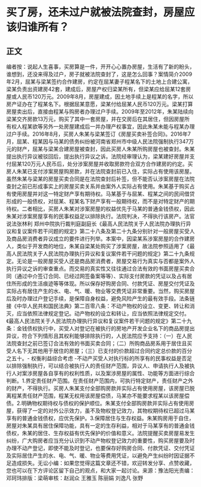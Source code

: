 # 买了房，还未过户就被法院查封，房屋应该归谁所有？
## 正文
编者按：说起人生喜事，买房算是一件，开开心心置办房屋，生活有了新的盼头，谁想到，还没来得及过户，房子就被法院查封了，这是怎么回事？案情简介2009年2月，屈某与梁某签约合作建房，约定在屈某妻子程某名下的土地上合建公寓，梁某负责出资建房42套，建成后，房屋产权归梁某所有，但梁某应给屈某12套房屋或人民币120万元。2009年8月，房屋建成，因土地手续上是程某的名字，所以房产证办在了程某名下。根据屈某意愿，梁某付给屈某人民币120万元。梁某打算房屋卖出后，直接由程某与购房者办理过户手续。2009年至2012年，朱某陆续向梁某交齐房款13万元，购买了其中一套房屋，并在交房后在其居住，但因房屋所有权人程某欲等另外一处房屋建成后一并办理产权事宜，因此朱某未能与程某办理过户手续。2016年8月，买房人朱某与梁某签订《房屋买卖补签合同》。2016年7月，屈某、程某因与马某的债务纠纷被河南省郑州市中级人民法院强制执行347万元的财产，屈某与梁某合建房屋被查封，因此买房人朱某所购房屋也被查封。朱某提出执行异议被驳回后，提出执行异议之诉。法院经审理认为，梁某建好房屋并支付屈某120万元人民币后，处分涉案房屋并收取房款符合双方合作建房的约定。买房人朱某已支付涉案房屋购房款，并在法院查封前已入住，实际占有使用该房屋。虽然朱某与梁某的房屋买卖合同是在法院查封后补签，但不能否认涉案房屋在法院查封之前已形成事实上的房屋买卖关系并由案外人实际占有使用。朱某基于购买占有使用房屋并对这一特定财产享有期待权。马某基于与屈某、程某之间的民间借贷形成的一般债权，对屈某、程某名下财产享有一般期待权，而不是对特定财产的期待权。二者相比，买房人朱某对涉案房屋的权益优先于马某的普通金钱债权，因此朱某对涉案房屋享有的民事权益足以排除执行。法院判决，不得执行该房产。法官说法张林利  郑州中院执行裁判庭副庭长《最高人民法院关于人民法院办理执行异议和复议案件若干问题的规定》第二十八条及第二十九条分别针对一般房屋买受人及商品房消费者异议成立的要件进行列举。本案中，因梁某系涉案房屋的合作建房人，类似于开发商的地位，朱某自梁某处购买了涉案房屋，故法院参照适用了《最高人民法院关于人民法院办理执行异议和复议案件若干问题的规定》第二十九条规定。无论是一般房屋买受人还是商品房消费者，房屋交易行为真实与否都是案外人执行异议之诉的审查重点。而交易的真实性又往往通过合法有效的书面房屋买卖合同（通过中介签订合同、已经过网签备案等等）、实际支付房款的凭证以及占有居住所形成的生活痕迹等等体现。所以保存好购房合同、付款凭证、房屋交付凭证及实际占有居住产生的水、电、气、暖、物业等交费凭证非常重要。当然，购买房屋后及时办理过户登记手续，是保障自身权益，避免风险产生的最有效手段。法条链接《中华人民共和国民法典》第二百零八条：不动产物权的设立、变更、转让和消灭，应当依照法律规定登记。动产物权的设立和转让，应当依照法律规定交付。《最高人民法院关于人民法院办理执行异议和复议案件若干问题的规定》第二十九条：金钱债权执行中，买受人对登记在被执行的房地产开发企业名下的商品房提出异议，符合下列情形且其权利能够排除执行的，人民法院应予支持：（一）在人民法院查封之前已签订合法有效的书面买卖合同；（二）所购商品房系用于居住且买受人名下无其他用于居住的房屋；（三）已支付的价款超过合同约定总价款的百分之五十。- 权衡利益综合考虑 -不动产买受人对执行标的所享有的民事权益是否足以排除强制执行，可以结合被执行人的责任财产范围，异议人、申请执行人及被执行人对案涉房屋各自享有的权利性质，以及案涉房屋的属性、功能等方面进行综合判断。1.界定责任财产范围。在责任财产范围内，可执行特定财产，责任财产之外的财产，不得执行。买房人朱某支付全部购房款并实际占有使用房屋，该房屋已脱离程某责任财产范围，程某无权用该房屋偿债，马某亦不能要求程某以该房屋偿债。2.明确物权期待权与债权的保护顺位。朱某支付全部购房款并实际占有使用房屋，获得了一定的对外公示效力，虽不及物权登记效力，其物权期待权已超过马某享有的普通金钱债权，应优先保护。3.保障居住与生存权益。朱某购房用于自住，房屋对朱某具有居住保障功能，具有一定的生存利益，相对于马某享有的普通金钱债权，朱某的居住、生存权益有优先保护的价值和意义。法院提醒买卖房屋易发生纠纷，广大购房者应当充分认识到不动产物权登记效力的重要性，购买房屋要及时办理不动产登记，即使不能及时登记，也要保存好购房合同、付款凭证、交付凭证及实际居住产生的水、电、气、暖、物业等费用凭证，以避免产生纠纷时因证据不足造成损失。无讼小编：如果您觉得这篇文章还不错，欢迎转发分享、点赞收藏，您也可以在下方评论区留下自己的观点，和大家一起讨论。来源：豫法阳光责编：邓珂玮排版：梁萌审核：赵润众 王雅玉 陈丽娟 刘逸凡 张野
